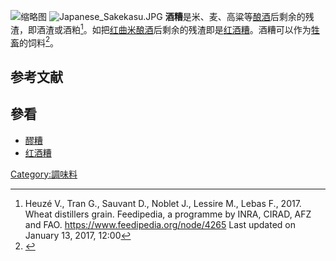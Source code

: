 [[File:Lees.jpg|缩略图]]
[[File:Japanese_Sakekasu.JPG|thumb]]
'''酒糟'''是米、麦、高粱等[[酿酒|酿酒]]后剩余的残渣，即酒渣或酒粕<ref>Heuzé V., Tran G., Sauvant D., Noblet J., Lessire M., Lebas F., 2017. Wheat distillers grain. Feedipedia, a programme by INRA, CIRAD, AFZ and FAO. https://www.feedipedia.org/node/4265 Last updated on January 13, 2017, 12:00</ref>。如把[[红曲米|红曲米]][[酿酒|酿酒]]后剩余的残渣即是[[红酒糟|红酒糟]]。酒糟可以作为[[牲畜|牲畜]]的饲料<ref>{{cite web|title=Fact Sheets for Feeding Distillers Grains|url=http://www.ksgrains.com/ethanol/DDGSFacts.pdf|url-status=dead|archiveurl=https://web.archive.org/web/20111112062021/http://www.ksgrains.com/ethanol/DDGSFacts.pdf|archivedate=2011-11-12}}</ref>。

==参考文献==
{{reflist}}

==參看==
*[[醪糟|醪糟]]
*[[红酒糟|红酒糟]]

{{Ingredients-stub}}
[[Category:調味料|Category:調味料]]